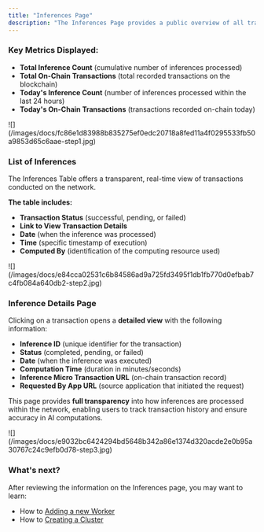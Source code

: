 ```yaml
---
title: "Inferences Page"
description: "The Inferences Page provides a public overview of all transactions conducted within the network, along with real-time metrics for these transactions."
---
```


### Key Metrics Displayed:

* **Total Inference Count** (cumulative number of inferences processed)
* **Total On-Chain Transactions** (total recorded transactions on the blockchain)
* **Today's Inference Count** (number of inferences processed within the last 24 hours)
* **Today's On-Chain Transactions** (transactions recorded on-chain today)

<Frame>
![](/images/docs/fc86e1d83988b835275ef0edc20718a8fed11a4f0295533fb50a9853d65c6aae-step1.jpg)
</Frame>

### List of Inferences

The Inferences Table offers a transparent, real-time view of transactions conducted on the network.

**The table includes:**

* **Transaction Status** (successful, pending, or failed)
* **Link to View Transaction Details**
* **Date** (when the inference was processed)
* **Time** (specific timestamp of execution)
* **Computed By** (identification of the computing resource used)

<Frame>
![](/images/docs/e84cca02531c6b84586ad9a725fd3495f1db1fb770d0efbab7c4fb084a640db2-step2.jpg)
</Frame>

### Inference Details Page

Clicking on a transaction opens a **detailed view** with the following information:

* **Inference ID** (unique identifier for the transaction)
* **Status** (completed, pending, or failed)
* **Date** (when the inference was executed)
* **Computation Time** (duration in minutes/seconds)
* **Inference Micro Transaction URL** (on-chain transaction record)
* **Requested By App URL** (source application that initiated the request)

This page provides **full transparency** into how inferences are processed within the network, enabling users to track transaction history and ensure accuracy in AI computations.

<Frame>
![](/images/docs/e9032bc6424294bd5648b342a86e1374d320acde2e0b95a30767c24c9efb0d78-step3.jpg)
</Frame>

### What's next?

After reviewing the information on the Inferences page, you may want to learn:

* How to [Adding a new Worker](/docs/intro)
* How to [Creating a Cluster](/docs/deploy-cluster)

